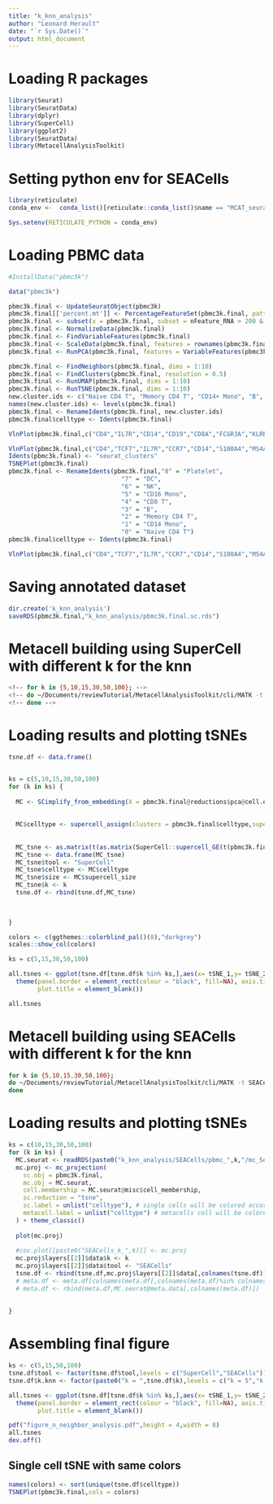 ```yaml
---
title: "k_knn_analysis"
author: "Leonard Herault"
date: "`r Sys.Date()`"
output: html_document
---
```


# Loading R packages
```r
library(Seurat)
library(SeuratData)
library(dplyr)
library(SuperCell)
library(ggplot2)
library(SeuratData)
library(MetacellAnalysisToolkit)

```






# Setting python env for SEACells

```r
library(reticulate)
conda_env <-  conda_list()[reticulate::conda_list()$name == "MCAT_seurat_v5","python"]

Sys.setenv(RETICULATE_PYTHON = conda_env)
```


# Loading PBMC data
```r
#InstallData("pbmc3k")

data("pbmc3k")
```

```r
pbmc3k.final <- UpdateSeuratObject(pbmc3k)
pbmc3k.final[['percent.mt']] <- PercentageFeatureSet(pbmc3k.final, pattern = '^MT-')
pbmc3k.final <- subset(x = pbmc3k.final, subset = nFeature_RNA > 200 & nFeature_RNA < 2500 & percent.mt < 5)
pbmc3k.final <- NormalizeData(pbmc3k.final)
pbmc3k.final <- FindVariableFeatures(pbmc3k.final)
pbmc3k.final <- ScaleData(pbmc3k.final, features = rownames(pbmc3k.final))
pbmc3k.final <- RunPCA(pbmc3k.final, features = VariableFeatures(pbmc3k.final))

pbmc3k.final <- FindNeighbors(pbmc3k.final, dims = 1:10)
pbmc3k.final <- FindClusters(pbmc3k.final, resolution = 0.5)
pbmc3k.final <- RunUMAP(pbmc3k.final, dims = 1:10)
pbmc3k.final <- RunTSNE(pbmc3k.final, dims = 1:10)
new.cluster.ids <- c("Naive CD4 T", "Memory CD4 T", "CD14+ Mono", "B", "CD8 T", "FCGR3A+ Mono", "NK", "DC", "Platelet")
names(new.cluster.ids) <- levels(pbmc3k.final)
pbmc3k.final <- RenameIdents(pbmc3k.final, new.cluster.ids)
pbmc3k.final$celltype <- Idents(pbmc3k.final)
```

```r
VlnPlot(pbmc3k.final,c("CD4","IL7R","CD14","CD19","CD8A","FCGR3A","KLRB1","CD74","PF4"),stack = T)

VlnPlot(pbmc3k.final,c("CD4","TCF7","IL7R","CCR7","CD14","S100A4","MS4A1","CD8A","FCGR3A","KLRD1","CD1C","PF4"),stack = T,group.by = "seurat_clusters")
Idents(pbmc3k.final) <- "seurat_clusters"
TSNEPlot(pbmc3k.final)
pbmc3k.final <- RenameIdents(pbmc3k.final,"8" = "Platelet",
                               "7" = "DC",
                               "6" = "NK",
                               "5" = "CD16 Mono",
                               "4" = "CD8 T",
                               "3" = "B",
                               "2" = "Memory CD4 T",
                               "1" = "CD14 Mono",
                               "0" = "Naive CD4 T")
pbmc3k.final$celltype <- Idents(pbmc3k.final)


```
```r
VlnPlot(pbmc3k.final,c("CD4","TCF7","IL7R","CCR7","CD14","S100A4","MS4A1","CD8A","FCGR3A","KLRD1","CD1C","PF4"),stack = T)
```

# Saving annotated dataset
```r
dir.create('k_knn_analysis')
saveRDS(pbmc3k.final,"k_knn_analysis/pbmc3k.final.sc.rds")
```
# Metacell building using SuperCell with different k for the knn
```bash
<!-- for k in {5,10,15,30,50,100}; -->
<!-- do ~/Documents/reviewTutorial/MetacellAnalysisToolkit/cli/MATK -t SuperCell -i k_knn_analysis/pbmc3k.final.sc.rds -o k_knn_analysis/SuperCell/pbmc_$k/ -n 10 -f 2000 -k $k -g 50 -s seurat -->
<!-- done -->
```



# Loading results and plotting tSNEs

```r
tsne.df <- data.frame()


ks = c(5,10,15,30,50,100)
for (k in ks) {
  
  MC <- SCimplify_from_embedding(X = pbmc3k.final@reductions$pca@cell.embeddings[,1:10], gamma = 50,k.knn = k)
  
  
  MC$celltype <- supercell_assign(clusters = pbmc3k.final$celltype,supercell_membership = MC$membership,method = "absolute")
  
  
  MC_tsne <- as.matrix(t(as.matrix(SuperCell::supercell_GE(t(pbmc3k.final@reductions$tsne@cell.embeddings), MC$membership ))))
  MC_tsne <- data.frame(MC_tsne)
  MC_tsne$tool <- "SuperCell"
  MC_tsne$celltype <- MC$celltype 
  MC_tsne$size <- MC$supercell_size 
  MC_tsne$k <- k
  tsne.df <- rbind(tsne.df,MC_tsne)

  
  
}
```
```r
colors <- c(ggthemes::colorblind_pal()(8),"darkgrey")
scales::show_col(colors)

ks = c(5,15,30,50,100)

all.tsnes <- ggplot(tsne.df[tsne.df$k %in% ks,],aes(x= tSNE_1,y= tSNE_2,col = celltype,size = size)) + facet_wrap("~k") + theme_classic() + NoLegend() + geom_point() + scale_color_manual(values = colors) + 
  theme(panel.border = element_rect(colour = "black", fill=NA), axis.ticks = element_blank(),axis.text = element_blank(),axis.title = element_blank(),
        plot.title = element_blank()) 

all.tsnes
```


# Metacell building using SEACells with different k for the knn


```bash
for k in {5,10,15,30,50,100};
do ~/Documents/reviewTutorial/MetacellAnalysisToolkit/cli/MATK -t SEACells -i k_knn_analysis/pbmc3k.final.sc.rds -o k_knn_analysis/SEACells/pbmc_$k/ -n 10 -f 2000 -k $k -g 50 -s seurat
done


```

# Loading results and plotting tSNEs

```r

ks = c(10,15,30,50,100)
for (k in ks) {
  MC.seurat <- readRDS(paste0("k_knn_analysis/SEACells/pbmc_",k,"/mc_Seurat.rds"))
  mc.proj <- mc_projection(
    sc.obj = pbmc3k.final, 
    mc.obj = MC.seurat,
    cell.membership = MC.seurat@misc$cell_membership,
    sc.reduction = "tsne", 
    sc.label = unlist("celltype"), # single cells will be colored according the sc.label  
    metacell.label = unlist("celltype") # metacells cell will be colored according the metacell.label
  ) + theme_classic()
  
  plot(mc.proj)
  
  #cov.plot[[paste0("SEACells_k_",k)]] <- mc.proj
  mc.proj$layers[[2]]$data$k <- k
  mc.proj$layers[[2]]$data$tool <- "SEACells"
  tsne.df <- rbind(tsne.df,mc.proj$layers[[2]]$data[,colnames(tsne.df)])
  # meta.df <- meta.df[colnames(meta.df[,colnames(meta.df)%in% colnames(MC.seurat@meta.data)])]
  # meta.df <- rbind(meta.df,MC.seurat@meta.data[,colnames(meta.df)])
  
  
}
```
# Assembling final figure

```r
ks <- c(5,15,50,100)
tsne.df$tool <- factor(tsne.df$tool,levels = c("SuperCell","SEACells"))
tsne.df$k.knn <- factor(paste0("k = ",tsne.df$k),levels = c("k = 5","k = 15","k = 50","k = 100"))

all.tsnes <- ggplot(tsne.df[tsne.df$k %in% ks,],aes(x= tSNE_1,y= tSNE_2,col = celltype,size = size)) + facet_grid(c("tool","k.knn"),switch = "y") + theme_classic() + NoLegend() + geom_point() + scale_color_manual(values = colors) + 
  theme(panel.border = element_rect(colour = "black", fill=NA), axis.ticks = element_blank(),axis.text = element_blank(),axis.title = element_blank(),
        plot.title = element_blank()) 

pdf("figure_n_neighbor_analysis.pdf",height = 4,width = 8)
all.tsnes
dev.off()
```
## Single cell tSNE with same colors

```r
names(colors) <- sort(unique(tsne.df$celltype))
TSNEPlot(pbmc3k.final,cols = colors)
```



